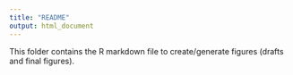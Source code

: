 ```yaml
---
title: "README"
output: html_document
---
```


This folder contains the R markdown file to create/generate figures (drafts and final figures).
